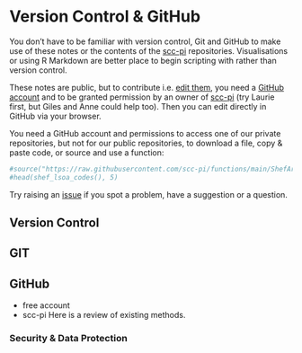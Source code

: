 # Version Control & GitHub {#github}

You don't have to be familiar with version control, Git and GitHub to make use of these notes or the contents of the [scc-pi](https://github.com/scc-pi) repositories. Visualisations or using R Markdown are better place to begin scripting with rather than version control.

These notes are public, but to contribute i.e. [edit them](https://github.com/scc-pi/notes), you need a [GitHub account](https://github.com/join) and to be granted permission by an owner of [scc-pi](https://github.com/scc-pi) (try Laurie first, but Giles and Anne could help too). Then you can edit directly in GitHub via your browser.

You need a GitHub account and permissions to access one of our private repositories, but not for our public repositories, to download a file, copy & paste code, or source and use a function:
```r
#source("https://raw.githubusercontent.com/scc-pi/functions/main/ShefAreas.R")
#head(shef_lsoa_codes(), 5)
```

Try raising an [issue](https://guides.github.com/features/issues/) if you spot a problem, have a suggestion or a question.



## Version Control

## GIT


## GitHub

- free account
- scc-pi
Here is a review of existing methods.

### Security & Data Protection